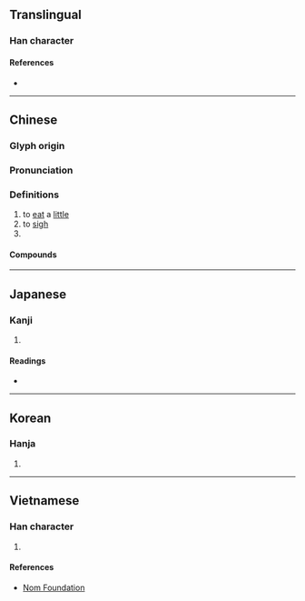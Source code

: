 {{also|叽}}
{{character info/new}}
==Translingual==

===Han character===
{{Han char|rn=30|rad=口|as=12|sn=15|four=62053|canj=RVII|ids=⿰口幾}}

====References====
* {{Han ref|kx=0207.010|dkj=04247|dj=0430.010|hdz=10687.190|uh=5630|ud=22064|bh=BC54|bd=48212}}

----

==Chinese==
{{zh-forms|s=叽}}

===Glyph origin===
{{Han etym}}

===Pronunciation===
{{zh-pron
|m=jī
|c=gei1
|mn=ki
|mc=y
|oc=y
|cat=
}}

===Definitions===
{{zh-hanzi}}

# to [[eat]] a [[little]]
# to [[sigh]]
# {{n-g|An onomatopoeia.}}

====Compounds====
{{zh-der|嗶嘰|嘰咕|嘰哩呱啦|嘰哩咕嚕|嘰嘰咕咕|嘰嘰喳喳|嘰嘰嘎嘎|滑不嘰溜}}

----

==Japanese==

===Kanji===
{{ja-kanji|grade=|rs=口12}}

# {{defn|lang=ja|sort=口12}}

====Readings====
* {{ja-readings|on=[[き]] (ki), [[け]] (ke), [[ぎ]] (gi)|kun=}}

----

==Korean==

===Hanja===
{{ko-hanja|hangeul=기|rv=gi|mr=ki}}

# {{defn|lang=ko|sort=口12}}

----

==Vietnamese==

===Han character===
{{vi-hantu|[[kí]]|rs=口12}}

# {{defn|lang=vi|sort=口12}}

====References====
* [http://nomfoundation.org/common/nom_details.php?codepoint=5630 Nom Foundation]